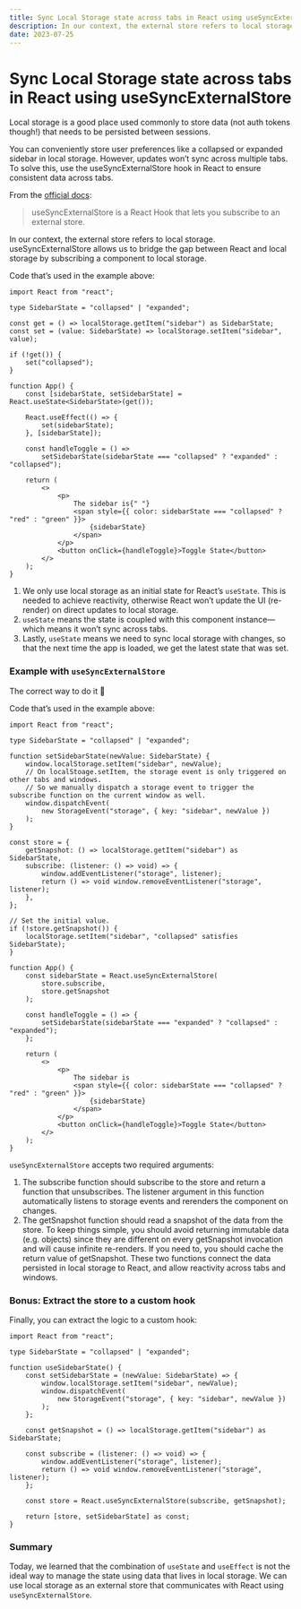 ```yaml
---
title: Sync Local Storage state across tabs in React using useSyncExternalStore
description: In our context, the external store refers to local storage. useSyncExternalStore allows us to bridge the gap between React and local storage by subscribing a component to local storage.
date: 2023-07-25
---
```


# Sync Local Storage state across tabs in React using useSyncExternalStore

Local storage is a good place used commonly to store data (not auth tokens though!) that needs to be persisted between sessions.

You can conveniently store user preferences like a collapsed or expanded sidebar in local storage. However, updates won’t sync across multiple tabs. To solve this, use the useSyncExternalStore hook in React to ensure consistent data across tabs.

From the [official docs](https://react.dev/reference/react/useSyncExternalStore):

> useSyncExternalStore is a React Hook that lets you subscribe to an external store.

In our context, the external store refers to local storage. useSyncExternalStore allows us to bridge the gap between React and local storage by subscribing a component to local storage.

Code that’s used in the example above:

```tsx
import React from "react";

type SidebarState = "collapsed" | "expanded";

const get = () => localStorage.getItem("sidebar") as SidebarState;
const set = (value: SidebarState) => localStorage.setItem("sidebar", value);

if (!get()) {
	set("collapsed");
}

function App() {
	const [sidebarState, setSidebarState] = React.useState<SidebarState>(get());

	React.useEffect(() => {
		set(sidebarState);
	}, [sidebarState]);

	const handleToggle = () =>
		setSidebarState(sidebarState === "collapsed" ? "expanded" : "collapsed");

	return (
		<>
			<p>
				The sidebar is{" "}
				<span style={{ color: sidebarState === "collapsed" ? "red" : "green" }}>
					{sidebarState}
				</span>
			</p>
			<button onClick={handleToggle}>Toggle State</button>
		</>
	);
}
```

1. We only use local storage as an initial state for React’s `useState`. This is needed to achieve reactivity, otherwise React won’t update the UI (re-render) on direct updates to local storage.
2. `useState` means the state is coupled with this component instance—which means it won’t sync across tabs.
3. Lastly, `useState` means we need to sync local storage with changes, so that the next time the app is loaded, we get the latest state that was set.

### Example with `useSyncExternalStore`

The correct way to do it 💪

Code that’s used in the example above:

```tsx {28-31}
import React from "react";

type SidebarState = "collapsed" | "expanded";

function setSidebarState(newValue: SidebarState) {
	window.localStorage.setItem("sidebar", newValue);
	// On localStoage.setItem, the storage event is only triggered on other tabs and windows.
	// So we manually dispatch a storage event to trigger the subscribe function on the current window as well.
	window.dispatchEvent(
		new StorageEvent("storage", { key: "sidebar", newValue })
	);
}

const store = {
	getSnapshot: () => localStorage.getItem("sidebar") as SidebarState,
	subscribe: (listener: () => void) => {
		window.addEventListener("storage", listener);
		return () => void window.removeEventListener("storage", listener);
	},
};

// Set the initial value.
if (!store.getSnapshot()) {
	localStorage.setItem("sidebar", "collapsed" satisfies SidebarState);
}

function App() {
	const sidebarState = React.useSyncExternalStore(
		store.subscribe,
		store.getSnapshot
	);

	const handleToggle = () => {
		setSidebarState(sidebarState === "expanded" ? "collapsed" : "expanded");
	};

	return (
		<>
			<p>
				The sidebar is
				<span style={{ color: sidebarState === "collapsed" ? "red" : "green" }}>
					{sidebarState}
				</span>
			</p>
			<button onClick={handleToggle}>Toggle State</button>
		</>
	);
}
```

`useSyncExternalStore` accepts two required arguments:

1. The subscribe function should subscribe to the store and return a function that unsubscribes. The listener argument in this function automatically listens to storage events and rerenders the component on changes.
2. The getSnapshot function should read a snapshot of the data from the store. To keep things simple, you should avoid returning immutable data (e.g. objects) since they are different on every getSnapshot invocation and will cause infinite re-renders. If you need to, you should cache the return value of getSnapshot.
   These two functions connect the data persisted in local storage to React, and allow reactivity across tabs and windows.

### Bonus: Extract the store to a custom hook

Finally, you can extract the logic to a custom hook:

```tsx
import React from "react";

type SidebarState = "collapsed" | "expanded";

function useSidebarState() {
	const setSidebarState = (newValue: SidebarState) => {
		window.localStorage.setItem("sidebar", newValue);
		window.dispatchEvent(
			new StorageEvent("storage", { key: "sidebar", newValue })
		);
	};

	const getSnapshot = () => localStorage.getItem("sidebar") as SidebarState;

	const subscribe = (listener: () => void) => {
		window.addEventListener("storage", listener);
		return () => void window.removeEventListener("storage", listener);
	};

	const store = React.useSyncExternalStore(subscribe, getSnapshot);

	return [store, setSidebarState] as const;
}
```

### Summary

Today, we learned that the combination of `useState` and `useEffect` is not the ideal way to manage the state using data that lives in local storage. We can use local storage as an external store that communicates with React using `useSyncExternalStore`.
